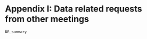<!---BLOCK_LANDSCAPE_START--->

# Appendix I: Data related requests from other meetings {#Datarequest}


```r
DR_summary
```
<!---BLOCK_LANDSCAPE_STOP--->